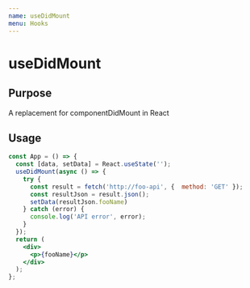 ```yaml
---
name: useDidMount
menu: Hooks
---
```


# useDidMount

## Purpose

A replacement for componentDidMount in React

## Usage

```jsx
const App = () => {
  const [data, setData] = React.useState('');
  useDidMount(async () => {
    try {
      const result = fetch('http://foo-api', {  method: 'GET' });
      const resultJson = result.json();
      setData(resultJson.fooName)
    } catch (error) { 
      console.log('API error', error);
    }
  });
  return (
    <div>
      <p>{fooName}</p>
    </div>
  );
};
```
